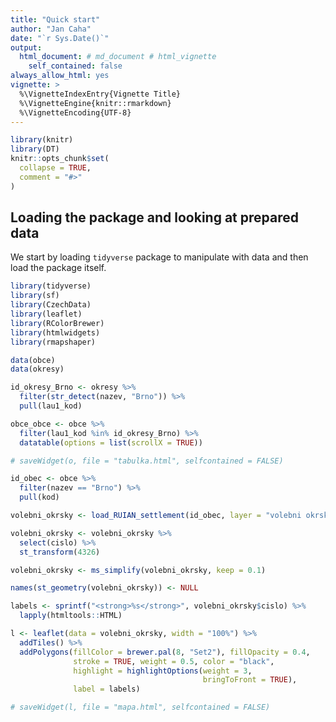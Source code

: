 ```yaml
---
title: "Quick start"
author: "Jan Caha"
date: "`r Sys.Date()`"
output: 
  html_document: # md_document # html_vignette
    self_contained: false
always_allow_html: yes
vignette: >
  %\VignetteIndexEntry{Vignette Title}
  %\VignetteEngine{knitr::rmarkdown}
  %\VignetteEncoding{UTF-8}
---
```


```r
library(knitr)
library(DT)
knitr::opts_chunk$set(
  collapse = TRUE,
  comment = "#>"
)
```

## Loading the package and looking at prepared data

We start by loading `tidyverse` package to manipulate with data and then load the package itself.

```r
library(tidyverse)
library(sf)
library(CzechData)
library(leaflet)
library(RColorBrewer)
library(htmlwidgets)
library(rmapshaper)
```

```r
data(obce)
data(okresy)
```

```r
id_okresy_Brno <- okresy %>% 
  filter(str_detect(nazev, "Brno")) %>% 
  pull(lau1_kod)

obce_obce <- obce %>% 
  filter(lau1_kod %in% id_okresy_Brno) %>% 
  datatable(options = list(scrollX = TRUE))

# saveWidget(o, file = "tabulka.html", selfcontained = FALSE)
```

```r
id_obec <- obce %>% 
  filter(nazev == "Brno") %>% 
  pull(kod)
```

```r
volebni_okrsky <- load_RUIAN_settlement(id_obec, layer = "volebni okrsky")

volebni_okrsky <- volebni_okrsky %>% 
  select(cislo) %>% 
  st_transform(4326) 

volebni_okrsky <- ms_simplify(volebni_okrsky, keep = 0.1)

names(st_geometry(volebni_okrsky)) <- NULL
```

```r
labels <- sprintf("<strong>%s</strong>", volebni_okrsky$cislo) %>% 
  lapply(htmltools::HTML)

l <- leaflet(data = volebni_okrsky, width = "100%") %>%
  addTiles() %>%
  addPolygons(fillColor = brewer.pal(8, "Set2"), fillOpacity = 0.4,
              stroke = TRUE, weight = 0.5, color = "black",
              highlight = highlightOptions(weight = 3,
                                           bringToFront = TRUE),
              label = labels)

# saveWidget(l, file = "mapa.html", selfcontained = FALSE)
```

